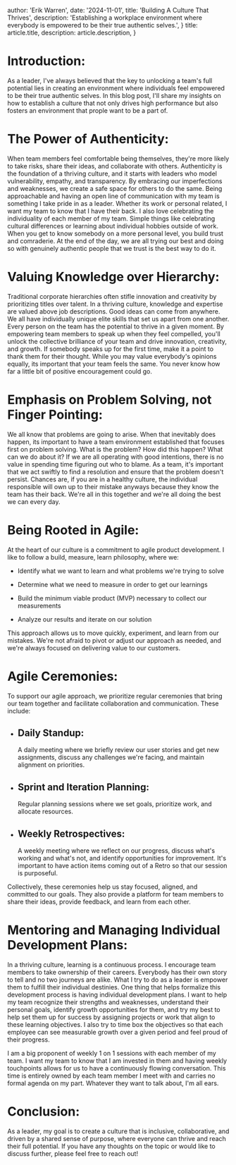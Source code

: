 
  author: 'Erik Warren',
  date: '2024-11-01',
  title: 'Building A Culture That Thrives',
  description:
    'Establishing a workplace environment where everybody is empowered to be their true authentic selves.',
}
  title: article.title,
  description: article.description,
}



# Introduction:

As a leader, I've always believed that the key to unlocking a team's full potential lies in creating an environment where individuals feel empowered to be their true authentic selves. In this blog post, I'll share my insights on how to establish a culture that not only drives high performance but also fosters an environment that prople want to be a part of.

# The Power of Authenticity:

When team members feel comfortable being themselves, they're more likely to take risks, share their ideas, and collaborate with others. Authenticity is the foundation of a thriving culture, and it starts with leaders who model vulnerability, empathy, and transparency. By embracing our imperfections and weaknesses, we create a safe space for others to do the same. Being approachable and having an open line of communication with my team is something I take pride in as a leader. Whether its work or personal related, I want my team to know that I have their back. I also love celebrating the individuality of each member of my team. Simple things like celebrating cultural differences or learning about individual hobbies outside of work. When you get to know somebody on a more personal level, you build trust and comraderie. At the end of the day, we are all trying our best and doing so with genuinely authentic people that we trust is the best way to do it.

# Valuing Knowledge over Hierarchy:

Traditional corporate hierarchies often stifle innovation and creativity by prioritizing titles over talent. In a thriving culture, knowledge and expertise are valued above job descriptions. Good ideas can come from anywhere. We all have individually unique elite skills that set us apart from one another. Every person on the team has the potential to thrive in a given moment. By empowering team members to speak up when they feel compelled, you'll unlock the collective brilliance of your team and drive innovation, creativity, and growth. If 
somebody speaks up for the first time, make it a point to thank them for their thought. While you may value everybody's opinions equally, its important that your team feels the same. You never know how far a little bit of positive encouragement could go.

# Emphasis on Problem Solving, not Finger Pointing:

We all know that problems are going to arise. When that inevitably does happen, its important to have a team environment established that focuses first on problem solving. What is the problem? How did this happen? What can we do about it? If we are all operating with good intentions, there is no value in spending time figuring out who to blame. As a team, it's important that we act swiftly to find a resolution and ensure that the problem doesn't persist. Chances are, if you are in a healthy culture, the individual responsible will own up to their mistake 
anyways because they know the team has their back. We're all in this together and we're all doing the best we can every day.

# Being Rooted in Agile:

At the heart of our culture is a commitment to agile product development. I like to follow a build, measure, learn philosophy, where we:

 - Identify what we want to learn and what problems we're trying to solve

 - Determine what we need to measure in order to get our learnings

 - Build the minimum viable product (MVP) necessary to collect our measurements

 - Analyze our results and iterate on our solution

This approach allows us to move quickly, experiment, and learn from our mistakes. We're not afraid to pivot or adjust our approach as needed, and we're always focused on delivering value to our customers.

# Agile Ceremonies:

To support our agile approach, we prioritize regular ceremonies that bring our team together and facilitate collaboration and communication. 
These include:

 - ## Daily Standup: 
	A daily meeting where we briefly review our user stories and get new assignments, discuss any challenges we're facing, and maintain alignment on priorities.

 - ## Sprint and Iteration Planning: 
	Regular planning sessions where we set goals, prioritize work, and allocate resources.

 - ## Weekly Retrospectives:
	 A weekly meeting where we reflect on our progress, discuss what's working and what's not, and identify opportunities for improvement. It's important to have action items coming out of a Retro so that our session is purposeful.

Collectively, these ceremonies help us stay focused, aligned, and committed to our goals. They also provide a platform for team members to share 
their ideas, provide feedback, and learn from each other.

# Mentoring and Managing Individual Development Plans:

In a thriving culture, learning is a continuous process. I encourage team members to take ownership of their careers. Everybody has their own story to tell and no two journeys are alike. What I try to do as a leader is empower them to fulfill their individual destinies. One thing that helps formalize this development process is having individual development plans. I want to help my team recognize their strengths and weaknesses, 
understand their personal goals, identify growth opportunities for them, and try my best to help set them up for success by assigning projects or work that align to these learning objectives. I also try to time box the objectives so that each employee can see measurable growth over a given period and feel proud of their progress.

I am a big proponent of weekly 1 on 1 sessions with each member of my team. I want my team to know that I am invested in them and having weekly touchpoints allows for us to have a continuously flowing conversation. This time is entirely owned by each team member I meet with and carries no formal agenda on my part. Whatever they want to talk about, I'm all ears.

# Conclusion:

As a leader, my goal is to create a culture that is inclusive, collaborative, and driven by a shared sense of purpose, where everyone can thrive and reach their full potential.  If you have any thoughts on the topic or would like to discuss further, please feel free to reach out!

